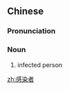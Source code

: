 ==Chinese==
{{zh-forms|type=21}}

===Pronunciation===
{{zh-pron
|m=gǎnrǎnzhě
|c=gam2 jim5 ze2
|cat=n
}}

===Noun===
{{zh-noun}}

# infected person

[[zh:感染者]]
